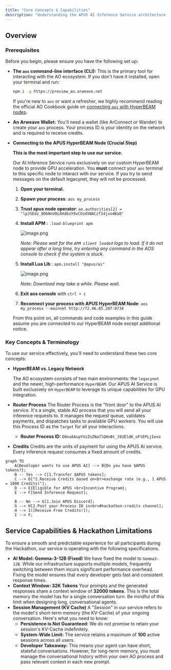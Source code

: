 ```yaml
---
title: "Core Concepts & Capabilities"
description: "Understanding the APUS AI Inference Service architecture and limitations"
---
```


## Overview

### Prerequisites

Before you begin, please ensure you have the following set up:

- **The `aos` command-line interface (CLI):** This is the primary tool for interacting with the AO ecosystem. If you don't have it installed, open your terminal and run:
    
    ```bash
    npm i -g https://preview_ao.arweave.net
    ```
    
    If you're new to `aos` or want a refresher, we highly recommend reading the official AO Cookbook guide on [connecting `aos` with HyperBEAM nodes](https://cookbook_ao.arweave.net/guides/migrating-to-hyperbeam/aos-with-hyperbeam.html).
    
- **An Arweave Wallet:** You'll need a wallet (like ArConnect or Wander) to create your `aos` process. Your process ID is your identity on the network and is required to receive credits.
- **Connecting to the APUS HyperBEAM Node (Crucial Step)**
    
    **This is the most important step to use our service.**
    
    Our AI Inference Service runs exclusively on our custom HyperBEAM node to provide GPU acceleration. You **must** connect your `aos` terminal to this specific node to interact with our service. If you try to send messages on the default legacynet, they will not be processed.
    
    1. **Open your terminal.**
    2. **Spawn your process**: `aos my_process`
    3. **Trust apus node operator**: `ao.authorities[2] = "lpJ5Edz_8DbNnVDL0XdbsY9vCOs45NACzfI4jvo4Ba8"`
    4. **Install APM  :** `.load-blueprint apm`
        
        ![image.png](/sdk/images/image.png)
        
        *Note: Please wait for the `APM client loaded` logs to load. If it do not appear after a long time, try entering any command in the AOS console to check if the system is stuck.*
        
    5. **Install Lua Lib** : `apm.install "@apus/ai"`
        
        ![image.png](/sdk/images/image1.png)
        
        *Note: Download may take a while. Please wait.*
        
    6. **Exit aos console** with `ctrl + c` 
    7. **Reconnect your process with APUS HyperBEAM Node**: `aos my_process --mainnet http://72.46.85.207:8734` 
    
    From this point on, all commands and code examples in this guide assume you are connected to our HyperBEAM node except additional notice.
    
### Key Concepts & Terminology

To use our service effectively, you'll need to understand these two core concepts:

- **HyperBEAM vs. Legacy Network**
    
    The AO ecosystem consists of two main environments: the `legacynet` and the newer, high-performance `HyperBEAM`. Our APUS AI Service is built exclusively on `HyperBEAM` to leverage its unique capabilities for GPU integration.
    
- **Router Process**
The Router Process is the "front door" to the APUS AI service. It's a single, stable AO process that you will send all your inference requests to. It manages the request queue, validates payments, and dispatches tasks to available GPU workers. You will use this Process ID as the `Target` for all your interactions.
    - **Router Process ID:** `D0na6AspYVzZnZNa7lQHnBt_J92EldK_oFtEPLjIexo`
- **Credits**
Credits are the units of payment for using the APUS AI service. Every inference request consumes a fixed amount of credits.
    
```mermaid
graph TD
    A[Developer wants to use APUS AI] --> B{Do you have $APUS tokens?};
    B -- Yes --> C[1.Transfer $APUS tokens];
    C --> D["2.Receive Credits based on<br>exchange rate (e.g., 1 APUS = 1000 Credits)"];
    D --> E{Eligible for APUS <br>Incentive Program};
    E --> F[Send Inference Request];
    
    B -- No --> G[1.Join APUS Discord];
    G --> H[2.Post your Process ID in<br>#hackathon-credits channel];
    H --> I([Receive Free Credits!]);
    I --> F;

```

## Service Capabilities & Hackathon Limitations

To ensure a smooth and predictable experience for all participants during the Hackathon, our service is operating with the following specifications.

- **AI Model: Gemma-3-12B (Fixed)**
We have fixed the model to `Gemma3-12B`. While our infrastructure supports multiple models, frequently switching between them incurs significant performance overhead. Fixing the model ensures that every developer gets fast and consistent response times.
- **Context Window: 32K Tokens**
Your prompts and the generated responses share a context window of **32000 tokens**. This is the total memory the model has for a single conversation turn. Be mindful of this limit when designing long, conversational agents.
- **Session Management (KV Cache)**
A "Session" in our service refers to the model's short-term memory (the KV-Cache) of your ongoing conversation. Here's what you need to know:
    - **Persistence is Not Guaranteed:** We do not promise to retain your session's KV-Cache indefinitely.
    - **System-Wide Limit:** The service retains a maximum of **100** active sessions across all users.
    - **Developer Takeaway:** This means your agent can have short, stateful conversations. However, for long-term memory, you must manage the conversational history within your own AO process and pass relevant context in each new prompt.